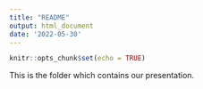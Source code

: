```yaml
---
title: "README"
output: html_document
date: '2022-05-30'
---
```


```r
knitr::opts_chunk$set(echo = TRUE)
```

This is the folder which contains our presentation.
